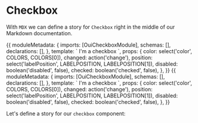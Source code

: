 
<Meta title='MDX/Checkbox' component={Checkbox} />

# Checkbox

With `MDX` we can define a story for `Checkbox` right in the middle of our Markdown documentation.

<Canvas>
  <Story name='basic'>
  {{
    moduleMetadata: {
    imports: [OuiCheckboxModule],
    schemas: [],
    declarations: [],
  },
  template: `<oui-checkbox
                class="example-margin"
                [checked]="checked"
                [labelPosition]="position"
                (change)="changed($event)"
                [disabled]="disabled"
                [color]="color">
                I'm a checkbox
              </oui-checkbox>`,
  props: {
    color: select('color', COLORS, COLORS[0]),
    changed: action('change'),
    position: select('labelPosition', LABELPOSITION, LABELPOSITION[1]),
    disabled: boolean('disabled', false),
    checked: boolean('checked', false),
  },
  }}
  </Story>
</Canvas>


<Canvas>
  <Story name='regukar'>
  {{
    moduleMetadata: {
    imports: [OuiCheckboxModule],
    schemas: [],
    declarations: [],
  },
  template: `<oui-checkbox
                class="example-margin"
                [checked]="checked"
                [labelPosition]="position"
                (change)="changed($event)"
                [disabled]="disabled"
                [color]="color">
                I'm a checkbox
              </oui-checkbox>`,
  props: {
    color: select('color', COLORS, COLORS[0]),
    changed: action('change'),
    position: select('labelPosition', LABELPOSITION, LABELPOSITION[1]),
    disabled: boolean('disabled', false),
    checked: boolean('checked', false),
  },
  }}
  </Story>
</Canvas>

Let's define a story for our `checkbox` component:


